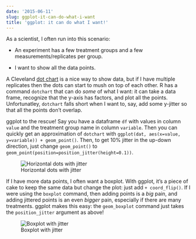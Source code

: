```yaml
---
date: '2015-06-11'
slug: ggplot-it-can-do-what-i-want
title: 'ggplot: it can do what I want!'
---
```


As a scientist, I often run into this scenario:







  * An experiment has a few treatment groups and a few measurements/replicates per group.


  * I want to show all the data points.





A Cleveland [dot chart](http://www.perceptualedge.com/articles/b-eye/dot_plots.pdf) is a nice way to show data, but if I have multiple replicates then the dots can start to mush on top of each other. R has a command `dotchart` that can do _some_ of what I want: it can take a data frame, recognize that the y-axis has factors, and plot all the points. Unfortunatley, `dotchart` falls short when I want to, say, add some y-jitter so that all the points don't overlap.





ggplot to the rescue! Say you have a dataframe `df` with values in column `value` and the treatment group name in column `variable`. Then you can quickly get an approximation of `dotchart` with `ggplot(dat, aes(x=value, y=variable)) + geom_point()`. Then, to get 10% jitter in the up-down direction, just change `geom_point()` to `geom_point(position=position_jitter(height=0.1))`.





![Horizontal dots with jitter](http://scottolesen.com/img/blog/dot_jitter.png)





If I have more data points, I often want a boxplot. With ggplot, it's a piece of cake to keep the same data but change the plot: just add `+ coord_flip()`. If I were using the `boxplot` command, then adding points is a _big_ pain, and adding jittered points is an even _bigger_ pain, especially if there are many treatments. ggplot makes this easy: the `geom_boxplot` command just takes the `position_jitter` argument as above!





![Boxplot with jitter](http://scottolesen.com/img/blog/boxplot_jitter.png)
